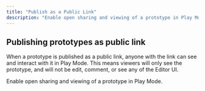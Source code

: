```yaml
---
title: "Publish as a Public Link"
description: "Enable open sharing and viewing of a prototype in Play Mode."
---
```


## Publishing prototypes as public link

When a prototype is published as a public link, anyone with the link can see and interact with it in Play Mode. This means viewers will only see the prototype, and will not be edit, comment, or see any of the Editor UI.&#x20;





Enable open sharing and viewing of a prototype in Play Mode.